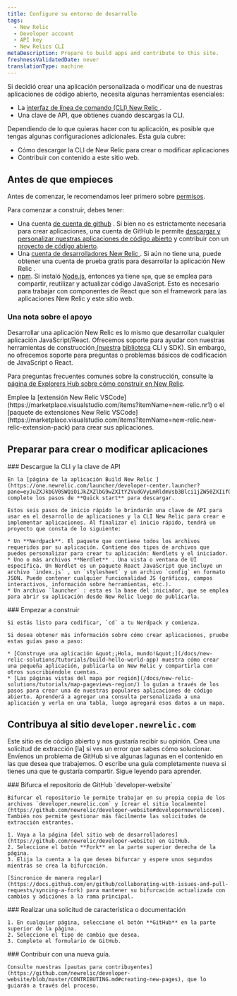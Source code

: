 ```yaml
---
title: Configure su entorno de desarrollo
tags:
  - New Relic
  - Developer account
  - API key
  - New Relics CLI
metaDescription: Prepare to build apps and contribute to this site.
freshnessValidatedDate: never
translationType: machine
---
```


Si decidió crear una aplicación personalizada o modificar una de nuestras aplicaciones de código abierto, necesita algunas herramientas esenciales:

* La [interfaz de línea de comando (CLI) New Relic ](https://one.newrelic.com/launcher/developer-center.launcher?pane=eyJuZXJkbGV0SWQiOiJkZXZlbG9wZXItY2VudGVyLmRldmVsb3Blci1jZW50ZXIifQ==).
* Una clave de API, que obtienes cuando descargas la CLI.

Dependiendo de lo que quieras hacer con tu aplicación, es posible que tengas algunas configuraciones adicionales. Esta guía cubre:

* Cómo descargar la CLI de New Relic para crear o modificar aplicaciones
* Contribuir con contenido a este sitio web.

## Antes de que empieces

Antes de comenzar, le recomendamos leer primero sobre [permisos](/docs/new-relic-solutions/new-relic-one/build-nr-apps/permission-manage-apps).

Para comenzar a construir, debes tener:

* Una cuenta [de cuenta de github](https://github.com/) . Si bien no es estrictamente necesaria para crear aplicaciones, una cuenta de GitHub le permite [descargar y personalizar nuestras aplicaciones de código abierto](https://opensource.newrelic.com/explore-projects) y contribuir con un [proyecto de código abierto](https://opensource.newrelic.com/contributing/).
* Una [cuenta de desarrolladores New Relic ](https://newrelic.com/signup/?partner=Developer+Edition). Si aún no tiene una, puede obtener una cuenta de prueba gratis para desarrollar la aplicación New Relic .
* [npm](https://www.npmjs.com/get-npm). Si instaló [Node.js](https://nodejs.org/en/download/), entonces ya tiene `npm`, que se emplea para compartir, reutilizar y actualizar código JavaScript. Esto es necesario para trabajar con componentes de React que son el framework para las aplicaciones New Relic y este sitio web.

### Una nota sobre el apoyo

Desarrollar una aplicación New Relic es lo mismo que desarrollar cualquier aplicación JavaScript/React. Ofrecemos soporte para ayudar con nuestras herramientas de construcción[ (nuestra](https://one.newrelic.com/launcher/developer-center.launcher?pane=eyJuZXJkbGV0SWQiOiJkZXZlbG9wZXItY2VudGVyLmRldmVsb3Blci1jZW50ZXIifQ==) [biblioteca](/docs/new-relic-solutions/build-nr-ui/sdk-component/intro-to-sdk) CLI y SDK). Sin embargo, no ofrecemos soporte para preguntas o problemas básicos de codificación de JavaScript o React.

Para preguntas frecuentes comunes sobre la construcción, consulte la [página de Explorers Hub sobre cómo construir en New Relic](https://discuss.newrelic.com/c/build-on-new-relic).

<Callout variant="tip">
  Emplee la [extensión New Relic VSCode](https://marketplace.visualstudio.com/items?itemName=new-relic.nr1) o el [paquete de extensiones New Relic VSCode](https://marketplace.visualstudio.com/items?itemName=new-relic.new-relic-extension-pack) para crear sus aplicaciones.
</Callout>

## Preparar para crear o modificar aplicaciones

<Steps>
  <Step>
    ### Descargue la CLI y la clave de API

    En la [página de la aplicación Build New Relic ](https://one.newrelic.com/launcher/developer-center.launcher?pane=eyJuZXJkbGV0SWQiOiJkZXZlbG9wZXItY2VudGVyLmRldmVsb3Blci1jZW50ZXIifQ==), complete los pasos de **Quick start** para descargar.

    Estos seis pasos de inicio rápido le brindarán una clave de API para usar en el desarrollo de aplicaciones y la CLI New Relic para crear e implementar aplicaciones. Al finalizar el inicio rápido, tendrá un proyecto que consta de lo siguiente:

    * Un **Nerdpack**. El paquete que contiene todos los archivos requeridos por su aplicación. Contiene dos tipos de archivos que puedes personalizar para crear tu aplicación: Nerdlets y el iniciador.
    * Uno o más archivos **Nerdlet** . Una vista o ventana de UI específica. Un Nerdlet es un paquete React JavaScript que incluye un archivo `index.js` , un `stylesheet` y un archivo `config` en formato JSON. Puede contener cualquier funcionalidad JS (gráficos, campos interactivos, información sobre herramientas, etc.).
    * Un archivo `launcher` : esta es la base del iniciador, que se emplea para abrir su aplicación desde New Relic luego de publicarla.
  </Step>

  <Step>
    ### Empezar a construir

    Si estás listo para codificar, `cd` a tu Nerdpack y comienza.

    Si desea obtener más información sobre cómo crear aplicaciones, pruebe estas guías paso a paso:

    * [Construye una aplicación &quot;¡Hola, mundo!&quot;](/docs/new-relic-solutions/tutorials/build-hello-world-app) muestra cómo crear una pequeña aplicación, publicarla en New Relic y compartirla con otros suscribiéndole cuentas.
    * [Las páginas vistas del mapa por región](/docs/new-relic-solutions/tutorials/map-pageviews-region/) lo guían a través de los pasos para crear una de nuestras populares aplicaciones de código abierto. Aprenderá a agregar una consulta personalizada a una aplicación y verla en una tabla, luego agregará esos datos a un mapa.
  </Step>
</Steps>

## Contribuya al sitio `developer.newrelic.com`

Este sitio es de código abierto y nos gustaría recibir su opinión. Crea una solicitud de extracción \[la] si ves un error que sabes cómo solucionar. Envíenos un problema de GitHub si ve algunas lagunas en el contenido en las que desea que trabajemos. O escribe una guía completamente nueva si tienes una que te gustaría compartir. Sigue leyendo para aprender.

<Steps>
  <Step>
    ### Bifurca el repositorio de GitHub `developer-website`

    Bifurcar el repositorio le permite trabajar en su propia copia de los archivos `developer.newrelic.com` y [crear el sitio localmente](https://github.com/newrelic/developer-website#developernewreliccom). También nos permite gestionar más fácilmente las solicitudes de extracción entrantes.

    1. Vaya a la página [del sitio web de desarrolladores](https://github.com/newrelic/developer-website) en GitHub.
    2. Seleccione el botón **Fork** en la parte superior derecha de la página.
    3. Elija la cuenta a la que desea bifurcar y espere unos segundos mientras se crea la bifurcación.

    [Sincronice de manera regular](https://docs.github.com/en/github/collaborating-with-issues-and-pull-requests/syncing-a-fork) para mantener su bifurcación actualizada con cambios y adiciones a la rama principal.
  </Step>

  <Step>
    ### Realizar una solicitud de característica o documentación

    1. En cualquier página, seleccione el botón **GitHub** en la parte superior de la página.
    2. Seleccione el tipo de cambio que desea.
    3. Complete el formulario de GitHub.
  </Step>

  <Step>
    ### Contribuir con una nueva guía.

    Consulte nuestras [pautas para contribuyentes](https://github.com/newrelic/developer-website/blob/master/CONTRIBUTING.md#creating-new-pages), que lo guiarán a través del proceso.
  </Step>
</Steps>